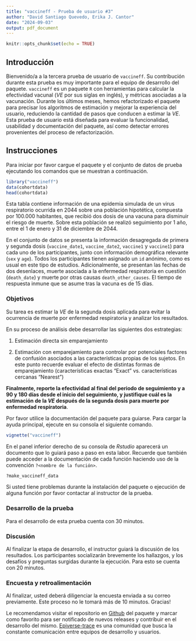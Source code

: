 ```yaml
---
title: "vaccineff - Prueba de usuario #3"
author: "David Santiago Quevedo, Erika J. Cantor"
date: "2024-09-03"
output: pdf_document
---
```


```r
knitr::opts_chunk$set(echo = TRUE)
```

## Introducción

Bienvenido/a a la tercera prueba de usuario de  `vaccineff`. Su contribución
durante esta prueba es muy importante para el equipo de desarrollo del paquete.
`vaccineff` es un paquete `R` con herramientas para calcular la efectividad
vacunal ($VE$ por sus siglas en inglés), y métricas asociadas a la vacunación.
Durante los últimos meses, hemos refactorizado el paquete para precisar
los algoritmos de estimación y mejorar la experiencia del usuario, reduciendo la
cantidad de pasos que conducen a estimar la $VE$.  Esta prueba de usuario está 
diseñada para evaluar la funcionalidad, usabilidad y documentación del 
paquete, así como detectar errores provenientes del proceso de refactorización.

## Instrucciones

Para iniciar por favor cargue el paquete y el conjunto de datos de prueba 
ejecutando los comandos que se muestran a continuación.

```r
library("vaccineff")
data(cohortdata)
head(cohortdata)
```

Esta tabla contiene información de una epidemia simulada de un virus respiratorio ocurrida en 2044  sobre una población hipotética, compuesta por 100.000 habitantes, que recibió 
dos dosis de una vacuna para disminuir el riesgo de muerte. Sobre esta población se realizó seguimiento por 1 año, entre el 1 de enero y 31 de diciembre de 2044.

En el conjunto de datos se presenta la información desagregada de primera y segunda dosis (`vaccine_date1`, `vaccine_date2`, `vaccine1` y `vaccine1`) para cada uno de los participantes, junto con información demográfica relevante (`sex` y `age`). Todos los participantes tienen asignado un `id` anónimo, como es usual en este tipo de estudios. Adicionalmente, se presentan las fechas de dos desenlaces, muerte asociada a la enfermedad respiratoria en cuestión (`death_date`) y muerte por otras causas `death_other_causes`. El tiempo de respuesta inmune que se asume tras la vacuna es de 15 días. 

### Objetivos

Su tarea es estimar la $VE$ de la segunda dosis aplicada para evitar la ocurrencia de muerte por enfermedad respiratoria y analizar los resultados.


En su proceso de análisis debe desarrollar las siguientes dos estrategias: 

1. Estimación directa sin emparejamiento

2. Estimación con emparejamiento para controlar por potenciales factores de confusión asociados a las características propias de los sujetos. En este punto recuerde evaluar el efecto de distintas formas de emparejamiento (características  exactas "Exact" vs. características cercanas "Nearest")

**Finalmente, reporte la efectividad al final del periodo de seguimiento y a 90 y 180 días desde el inicio del seguimiento, y justifique cuál es la estimación de la $VE$ después de la segunda dosis para muerte por enfermedad respiratoria**.

Por favor utilice la documentación del paquete para guiarse. Para cargar la ayuda principal, ejecute en su consola el siguiente comando.

```r
vignette("vaccineff")
```

En el panel inferior derecho de su consola de *Rstudio* aparecerá un documento
que lo guiará paso a paso en esta labor. Recuerde que también puede acceder a
la documentación de cada función haciendo uso de la convención
`?<nombre de la función>`.

```r
?make_vaccineff_data
```

Si usted tiene problemas durante la instalación del paquete o ejecución de alguna función por favor contactar al instructor de la prueba. 

### Desarrollo de la prueba

Para el desarrollo de esta prueba cuenta con 30 minutos.

### Discusión

Al finalizar la etapa de desarrollo, el instructor guiará la discusión de
los resultados. Los participantes socializarán brevemente los hallazgos, y los
desafíos y preguntas surgidas durante la ejecución. Para esto se cuenta con 20 minutos.

### Encuesta y retroalimentación

Al finalizar, usted deberá diligenciar la encuesta enviada a su correo previamente. Este proceso no le tomará más de 10 minutos. Gracias!

Le recomendamos visitar el repositorio en [Github](https://github.com/epiverse-trace/vaccineff) 
del paquete y marcar como favorito para ser notificado de nuevos releases y contribuir
en el desarrollo del mismo. [Epiverse-trace](https://github.com/epiverse-trace) es una comunidad que busca la
constante comunicación entre equipos de desarrollo y usuarios.


